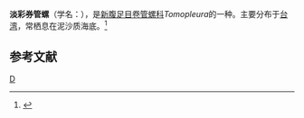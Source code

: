 {{Speciesbox 
| taxon = Tomopleura nivea
| image = Tomopleura nivea 001.jpg
| authority = (Philippi, 1851)
}}
'''淡彩券管螺'''（学名：''{{lang|la|Tomopleura nivea}}''），是[[新腹足目|新腹足目]][[卷管螺科|卷管螺科]]''Tomopleura''的一种。主要分布于[[台湾|台湾]]，常栖息在泥沙质海底。<ref>{{cite web|url=http://shell.sinica.edu.tw/chinese/shellbase_detail.php?science_no=1395|title=国际贝库：淡彩券管螺|publisher=台湾贝类资料库|accessdate=2009-08-11|archive-date=2016-12-20|archive-url=https://web.archive.org/web/20161220141552/http://shell.sinica.edu.tw/chinese/shellbase_detail.php?science_no=1395|dead-url=no}}</ref>

== 参考文献 ==
{{reflist}}
{{Taxonbar|from=Q6760507}}

[[Category:捲管螺科|D]]